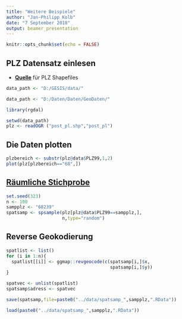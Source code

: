```yaml
---
title: "Weitere Beispiele"
author: "Jan-Philipp Kolb"
date: "7 September 2018"
output: beamer_presentation
---
```


```r
knitr::opts_chunk$set(echo = FALSE)
```



## PLZ Datensatz einlesen

- [**Quelle**](http://arnulf.us/PLZ) für PLZ Shapefiles

```r
data_path <- "D:/GESIS/data/"
```

```r
data_path <- "D:/Daten/Daten/GeoDaten/"
```


```r
library(rgdal)
```


```r
setwd(data_path)
plz <- readOGR ("post_pl.shp","post_pl")
```

## Die Daten plotten

```r
plzbereich <- substr(plz@data$PLZ99,1,2)
plot(plz[plzbereich=="68",])
```


## [Räumliche Stichprobe](https://www.rdocumentation.org/packages/sp/versions/1.3-1/topics/spsample)

```r
set.seed(323)
n <- 100
sampplz <- "68239"
spatsamp <- spsample(plz[plz@data$PLZ99==sampplz,], 
                     n,type="random")
```

## Reverse Geokodierung

```r
spatlist <- list()
for (i in 1:n){
  spatlist[[i]] <- ggmap::revgeocode(c(spatsamp[i,]$x,
                                       spatsamp[i,]$y))  
}

spatvec <- unlist(spatlist)
spatsamp$adress <- spatvec
```

```r
save(spatsamp,file=paste0("../data/spatsamp_",sampplz,".RData"))
```

```r
load(paste0("../data/spatsamp_",sampplz,".RData"))
```
